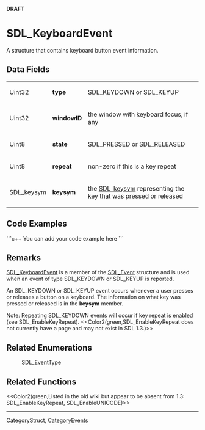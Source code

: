 <!-- pragma section-numbers off -->
<!-- pragma disable-camelcase -->
'''DRAFT'''

= SDL_KeyboardEvent =
A structure that contains keyboard button event information.


== Data Fields ==
{|
|Uint32
|'''type'''
|SDL_KEYDOWN or SDL_KEYUP
|-
|Uint32
|'''windowID'''
|the window with keyboard focus, if any
|-
|Uint8
|'''state'''
|SDL_PRESSED or SDL_RELEASED
|-
|Uint8
|'''repeat'''
|non-zero if this is a key repeat
|-
|SDL_keysym
|'''keysym'''
|the [[SDL_keysym]] representing the key that was pressed or released
|}

== Code Examples ==
```c++
You can add your code example here
```

== Remarks ==
[[SDL_KeyboardEvent]] is a member of the [[SDL_Event]] structure and is used when an event of type SDL_KEYDOWN or SDL_KEYUP is reported.

An SDL_KEYDOWN or SDL_KEYUP event occurs whenever a user presses or releases a button on a keyboard. The information on what key was pressed or released is in the '''keysym''' member.

Note: Repeating SDL_KEYDOWN events will occur if key repeat is enabled (see SDL_EnableKeyRepeat).  <<Color2(green,SDL_EnableKeyRepeat does not currently have a page and may not exist in SDL 1.3.)>>

== Related Enumerations ==
:[[SDL_EventType]]

== Related Functions ==
<<Color2(green,Listed in the old wiki but appear to be absent from 1.3: SDL_EnableKeyRepeat, SDL_EnableUNICODE)>>

----
[[CategoryStruct]], [[CategoryEvents]]
